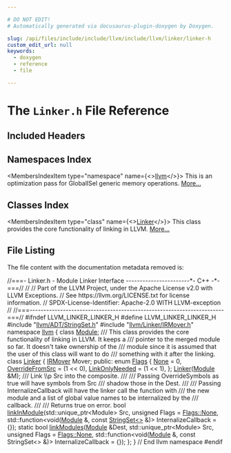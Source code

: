 ```yaml
---

# DO NOT EDIT!
# Automatically generated via docusaurus-plugin-doxygen by Doxygen.

slug: /api/files/include/include/llvm/include/llvm/linker/linker-h
custom_edit_url: null
keywords:
  - doxygen
  - reference
  - file

---
```





# The `Linker.h` File Reference

<DoxygenPage pluginConfig={pluginConfig}>



## Included Headers

<IncludesList>
<IncludesListItem
  filePath="llvm/ADT/StringSet.h"
  permalink="/docs/api/files/include/include/llvm/include/llvm/adt/stringset-h"
  isLocal="true" />
<IncludesListItem
  filePath="llvm/Linker/IRMover.h"
  permalink="/docs/api/files/include/include/llvm/include/llvm/linker/irmover-h"
  isLocal="true" />
</IncludesList>

## Namespaces Index

<MembersIndex>

<MembersIndexItem
  type="namespace"
  name={<><a href="/docs/api/namespaces/llvm">llvm</a></>}>
This is an optimization pass for GlobalISel generic memory operations. <a href="/docs/api/namespaces/llvm/#details">More...</a>
</MembersIndexItem>

</MembersIndex>

## Classes Index

<MembersIndex>

<MembersIndexItem
  type="class"
  name={<><a href="/docs/api/classes/llvm/linker">Linker</a></>}>
This class provides the core functionality of linking in LLVM. <a href="/docs/api/classes/llvm/linker/#details">More...</a>
</MembersIndexItem>

</MembersIndex>


## File Listing

The file content with the documentation metadata removed is:

<ProgramListing>

<Link id="l00001" /><CodeLine lineNumber="1"><Highlight kind="comment">//===- Linker.h - Module Linker Interface -----------------------&#42;- C++ -&#42;-===//</Highlight><Highlight kind="normal"></Highlight></CodeLine>
<Link id="l00002" /><CodeLine lineNumber="2"><Highlight kind="normal"></Highlight><Highlight kind="comment">//</Highlight><Highlight kind="normal"></Highlight></CodeLine>
<Link id="l00003" /><CodeLine lineNumber="3"><Highlight kind="normal"></Highlight><Highlight kind="comment">// Part of the LLVM Project, under the Apache License v2.0 with LLVM Exceptions.</Highlight><Highlight kind="normal"></Highlight></CodeLine>
<Link id="l00004" /><CodeLine lineNumber="4"><Highlight kind="normal"></Highlight><Highlight kind="comment">// See https://llvm.org/LICENSE.txt for license information.</Highlight><Highlight kind="normal"></Highlight></CodeLine>
<Link id="l00005" /><CodeLine lineNumber="5"><Highlight kind="normal"></Highlight><Highlight kind="comment">// SPDX-License-Identifier: Apache-2.0 WITH LLVM-exception</Highlight><Highlight kind="normal"></Highlight></CodeLine>
<Link id="l00006" /><CodeLine lineNumber="6"><Highlight kind="normal"></Highlight><Highlight kind="comment">//</Highlight><Highlight kind="normal"></Highlight></CodeLine>
<Link id="l00007" /><CodeLine lineNumber="7"><Highlight kind="normal"></Highlight><Highlight kind="comment">//===----------------------------------------------------------------------===//</Highlight><Highlight kind="normal"></Highlight></CodeLine>
<Link id="l00008" /><CodeLine lineNumber="8"><Highlight kind="normal"></Highlight></CodeLine>
<Link id="l00009" /><CodeLine lineNumber="9"><Highlight kind="normal"></Highlight><Highlight kind="preprocessor">#ifndef LLVM&#95;LINKER&#95;LINKER&#95;H</Highlight><Highlight kind="normal"></Highlight></CodeLine>
<Link id="l00010" /><CodeLine lineNumber="10"><Highlight kind="normal"></Highlight><Highlight kind="preprocessor">#define LLVM&#95;LINKER&#95;LINKER&#95;H</Highlight><Highlight kind="normal"></Highlight></CodeLine>
<Link id="l00011" /><CodeLine lineNumber="11"><Highlight kind="normal"></Highlight></CodeLine>
<Link id="l00012" /><CodeLine lineNumber="12"><Highlight kind="normal"></Highlight><Highlight kind="preprocessor">#include &quot;<a href="/docs/api/files/include/include/llvm/include/llvm/adt/stringset-h">llvm/ADT/StringSet.h</a>&quot;</Highlight><Highlight kind="normal"></Highlight></CodeLine>
<Link id="l00013" /><CodeLine lineNumber="13"><Highlight kind="normal"></Highlight><Highlight kind="preprocessor">#include &quot;<a href="/docs/api/files/include/include/llvm/include/llvm/linker/irmover-h">llvm/Linker/IRMover.h</a>&quot;</Highlight><Highlight kind="normal"></Highlight></CodeLine>
<Link id="l00014" /><CodeLine lineNumber="14"><Highlight kind="normal"></Highlight></CodeLine>
<Link id="l00015" /><CodeLine lineNumber="15"><Highlight kind="normal"></Highlight><Highlight kind="keyword">namespace </Highlight><Highlight kind="normal"><a href="/docs/api/namespaces/llvm">llvm</a> &#123;</Highlight></CodeLine>
<Link id="l00016" /><CodeLine lineNumber="16"><Highlight kind="normal"></Highlight><Highlight kind="keyword">class </Highlight><Highlight kind="normal"><a href="/docs/api/classes/llvm/module">Module</a>;</Highlight></CodeLine>
<Link id="l00017" /><CodeLine lineNumber="17"><Highlight kind="normal"></Highlight><Highlight kind="comment"></Highlight></CodeLine>
<Link id="l00018" /><CodeLine lineNumber="18"><Highlight kind="comment">/// This class provides the core functionality of linking in LLVM. It keeps a</Highlight></CodeLine>
<Link id="l00019" /><CodeLine lineNumber="19"><Highlight kind="comment">/// pointer to the merged module so far. It doesn&#39;t take ownership of the</Highlight></CodeLine>
<Link id="l00020" /><CodeLine lineNumber="20"><Highlight kind="comment">/// module since it is assumed that the user of this class will want to do</Highlight></CodeLine>
<Link id="l00021" /><CodeLine lineNumber="21"><Highlight kind="comment">/// something with it after the linking.</Highlight><Highlight kind="normal"></Highlight></CodeLine>
<Link id="l00022" /><CodeLine lineNumber="22" lineLink="/docs/api/classes/llvm/linker"><Highlight kind="normal"></Highlight><Highlight kind="keyword">class </Highlight><Highlight kind="normal"><a href="/docs/api/classes/llvm/linker/#ad56c10a0bc69aa90244ef1e9a16afd8c">Linker</a> &#123;</Highlight></CodeLine>
<Link id="l00023" /><CodeLine lineNumber="23"><Highlight kind="normal">  <a href="/docs/api/classes/llvm/irmover">IRMover</a> Mover;</Highlight></CodeLine>
<Link id="l00024" /><CodeLine lineNumber="24"><Highlight kind="normal"></Highlight></CodeLine>
<Link id="l00025" /><CodeLine lineNumber="25"><Highlight kind="normal"></Highlight><Highlight kind="keyword">public</Highlight><Highlight kind="normal">:</Highlight></CodeLine>
<Link id="l00026" /><CodeLine lineNumber="26" lineLink="/docs/api/classes/llvm/linker/#a355e72d5c66c2cd4dd386466d8529e8f"><Highlight kind="normal">  </Highlight><Highlight kind="keyword">enum</Highlight><Highlight kind="normal"> <a href="/docs/api/classes/llvm/linker/#a355e72d5c66c2cd4dd386466d8529e8f">Flags</a> &#123;</Highlight></CodeLine>
<Link id="l00027" /><CodeLine lineNumber="27" lineLink="/docs/api/classes/llvm/linker/#a355e72d5c66c2cd4dd386466d8529e8fa063ce462fbdba434772c3d043c4d8c7c"><Highlight kind="normal">    <a href="/docs/api/classes/llvm/linker/#a355e72d5c66c2cd4dd386466d8529e8fa063ce462fbdba434772c3d043c4d8c7c">None</a> = 0,</Highlight></CodeLine>
<Link id="l00028" /><CodeLine lineNumber="28" lineLink="/docs/api/classes/llvm/linker/#a355e72d5c66c2cd4dd386466d8529e8fa0d6c6444920bff00301b3d07715296be"><Highlight kind="normal">    <a href="/docs/api/classes/llvm/linker/#a355e72d5c66c2cd4dd386466d8529e8fa0d6c6444920bff00301b3d07715296be">OverrideFromSrc</a> = (1 &lt;&lt; 0),</Highlight></CodeLine>
<Link id="l00029" /><CodeLine lineNumber="29" lineLink="/docs/api/classes/llvm/linker/#a355e72d5c66c2cd4dd386466d8529e8fa99c4f9a71a7a6d9b781af547adb9bc8f"><Highlight kind="normal">    <a href="/docs/api/classes/llvm/linker/#a355e72d5c66c2cd4dd386466d8529e8fa99c4f9a71a7a6d9b781af547adb9bc8f">LinkOnlyNeeded</a> = (1 &lt;&lt; 1),</Highlight></CodeLine>
<Link id="l00030" /><CodeLine lineNumber="30"><Highlight kind="normal">  &#125;;</Highlight></CodeLine>
<Link id="l00031" /><CodeLine lineNumber="31"><Highlight kind="normal"></Highlight></CodeLine>
<Link id="l00032" /><CodeLine lineNumber="32"><Highlight kind="normal">  <a href="/docs/api/classes/llvm/linker/#ad56c10a0bc69aa90244ef1e9a16afd8c">Linker</a>(<a href="/docs/api/classes/llvm/module">Module</a> &amp;M);</Highlight></CodeLine>
<Link id="l00033" /><CodeLine lineNumber="33"><Highlight kind="normal"></Highlight><Highlight kind="comment"></Highlight></CodeLine>
<Link id="l00034" /><CodeLine lineNumber="34"><Highlight kind="comment">  /// Link \\p Src into the composite.</Highlight></CodeLine>
<Link id="l00035" /><CodeLine lineNumber="35"><Highlight kind="comment">  ///</Highlight></CodeLine>
<Link id="l00036" /><CodeLine lineNumber="36"><Highlight kind="comment">  /// Passing OverrideSymbols as true will have symbols from Src</Highlight></CodeLine>
<Link id="l00037" /><CodeLine lineNumber="37"><Highlight kind="comment">  /// shadow those in the Dest.</Highlight></CodeLine>
<Link id="l00038" /><CodeLine lineNumber="38"><Highlight kind="comment">  ///</Highlight></CodeLine>
<Link id="l00039" /><CodeLine lineNumber="39"><Highlight kind="comment">  /// Passing InternalizeCallback will have the linker call the function with</Highlight></CodeLine>
<Link id="l00040" /><CodeLine lineNumber="40"><Highlight kind="comment">  /// the new module and a list of global value names to be internalized by the</Highlight></CodeLine>
<Link id="l00041" /><CodeLine lineNumber="41"><Highlight kind="comment">  /// callback.</Highlight></CodeLine>
<Link id="l00042" /><CodeLine lineNumber="42"><Highlight kind="comment">  ///</Highlight></CodeLine>
<Link id="l00043" /><CodeLine lineNumber="43"><Highlight kind="comment">  /// Returns true on error.</Highlight><Highlight kind="normal"></Highlight></CodeLine>
<Link id="l00044" /><CodeLine lineNumber="44"><Highlight kind="normal">  </Highlight><Highlight kind="keywordtype">bool</Highlight><Highlight kind="normal"> <a href="/docs/api/classes/llvm/linker/#a5a864cc4d71e0234e9f8d786f8716804">linkInModule</a>(std::unique&#95;ptr&lt;Module&gt; Src, </Highlight><Highlight kind="keywordtype">unsigned</Highlight><Highlight kind="normal"> Flags = <a href="/docs/api/classes/llvm/linker/#a355e72d5c66c2cd4dd386466d8529e8fa063ce462fbdba434772c3d043c4d8c7c">Flags::None</a>,</Highlight></CodeLine>
<Link id="l00045" /><CodeLine lineNumber="45"><Highlight kind="normal">                    std::function&lt;</Highlight><Highlight kind="keywordtype">void</Highlight><Highlight kind="normal">(<a href="/docs/api/classes/llvm/module">Module</a> &amp;, </Highlight><Highlight kind="keyword">const</Highlight><Highlight kind="normal"> <a href="/docs/api/classes/llvm/stringset">StringSet&lt;&gt;</a> &amp;)&gt;</Highlight></CodeLine>
<Link id="l00046" /><CodeLine lineNumber="46"><Highlight kind="normal">                        InternalizeCallback = &#123;&#125;);</Highlight></CodeLine>
<Link id="l00047" /><CodeLine lineNumber="47"><Highlight kind="normal"></Highlight></CodeLine>
<Link id="l00048" /><CodeLine lineNumber="48"><Highlight kind="normal">  </Highlight><Highlight kind="keyword">static</Highlight><Highlight kind="normal"> </Highlight><Highlight kind="keywordtype">bool</Highlight><Highlight kind="normal"> <a href="/docs/api/classes/llvm/linker/#a72e11e8404db974fa400748b888ea49d">linkModules</a>(<a href="/docs/api/files/lib/lib/codegen/machinecheckdebugify-cpp/#a85892acfa8970627e9bd9c9815f15c25">Module</a> &amp;Dest, std::unique&#95;ptr&lt;Module&gt; Src,</Highlight></CodeLine>
<Link id="l00049" /><CodeLine lineNumber="49"><Highlight kind="normal">                          </Highlight><Highlight kind="keywordtype">unsigned</Highlight><Highlight kind="normal"> Flags = <a href="/docs/api/classes/llvm/linker/#a355e72d5c66c2cd4dd386466d8529e8fa063ce462fbdba434772c3d043c4d8c7c">Flags::None</a>,</Highlight></CodeLine>
<Link id="l00050" /><CodeLine lineNumber="50"><Highlight kind="normal">                          std::function&lt;</Highlight><Highlight kind="keywordtype">void</Highlight><Highlight kind="normal">(<a href="/docs/api/files/lib/lib/codegen/machinecheckdebugify-cpp/#a85892acfa8970627e9bd9c9815f15c25">Module</a> &amp;, </Highlight><Highlight kind="keyword">const</Highlight><Highlight kind="normal"> StringSet&lt;&gt; &amp;)&gt;</Highlight></CodeLine>
<Link id="l00051" /><CodeLine lineNumber="51"><Highlight kind="normal">                              InternalizeCallback = &#123;&#125;);</Highlight></CodeLine>
<Link id="l00052" /><CodeLine lineNumber="52"><Highlight kind="normal">&#125;;</Highlight></CodeLine>
<Link id="l00053" /><CodeLine lineNumber="53"><Highlight kind="normal"></Highlight></CodeLine>
<Link id="l00054" /><CodeLine lineNumber="54"><Highlight kind="normal">&#125; </Highlight><Highlight kind="comment">// End llvm namespace</Highlight><Highlight kind="normal"></Highlight></CodeLine>
<Link id="l00055" /><CodeLine lineNumber="55"><Highlight kind="normal"></Highlight></CodeLine>
<Link id="l00056" /><CodeLine lineNumber="56"><Highlight kind="normal"></Highlight><Highlight kind="preprocessor">#endif</Highlight></CodeLine>

</ProgramListing>

</DoxygenPage>
